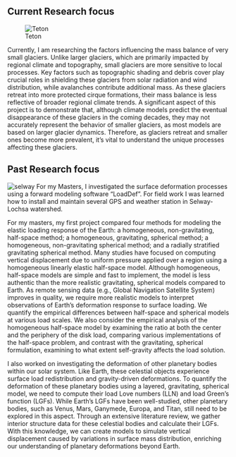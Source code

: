 

## Current Research focus


![Teton](teton.jpg)

Currently, I am researching the factors influencing the mass balance of very small glaciers. Unlike larger glaciers, which are primarily impacted by regional climate and topography, small glaciers are more sensitive to local processes. Key factors such as topographic shading and debris cover play crucial roles in shielding these glaciers from solar radiation and wind distribution, while avalanches contribute additional mass. As these glaciers retreat into more protected cirque formations, their mass balance is less reflective of broader regional climate trends. A significant aspect of this project is to demonstrate that, although climate models predict the eventual disappearance of these glaciers in the coming decades, they may not accurately represent the behavior of smaller glaciers, as most models are based on larger glacier dynamics. Therefore, as glaciers retreat and smaller ones become more prevalent, it's vital to understand the unique processes affecting these glaciers.

## Past Research focus


![selway](selway.jpg)
For my Masters, I investigated the surface deformation processes using a forward modeling software "LoadDef". For field work I was learned how to install and maintain several GPS and weather station in Selway-Lochsa watershed. 

For my masters, my first project compared four methods for modeling the elastic loading response of the Earth: a homogeneous, non-gravitating, half-space method; a homogeneous, gravitating, spherical method; a homogeneous, non-gravitating spherical method; and a radially stratified gravitating spherical method. Many studies have focused on computing vertical displacement due to uniform pressure applied over a region using a homogeneous linearly elastic half-space model. Although homogeneous, half-space models are simple and fast to implement, the model is less authentic than the more realistic gravitating, spherical models compared to Earth. As remote sensing data (e.g., Global Navigation Satellite System) improves in quality, we require more realistic models to interpret observations of Earth's deformation response to surface loading. We quantify the empirical differences between half-space and spherical models at various load scales. We also consider the empirical analysis of the homogeneous half-space model by examining the ratio at both the center and the periphery of the disk load, comparing various implementations of the half-space problem, and contrast with the gravitating, spherical formulation, examining to what extent self-gravity affects the load solution.

I also worked on investigating the deformation of other planetary bodies within our solar system. Like Earth, these celestial objects experience surface load redistribution and gravity-driven deformations. To quantify the deformation of these planetary bodies using a layered, gravitating, spherical model, we need to compute their load Love numbers (LLN) and load Green's function (LGFs). While Earth's LGFs have been well-studied, other planetary bodies, such as Venus, Mars, Ganymede, Europa, and Titan, still need to be explored in this aspect. Through an extensive literature review, we gather interior structure data for these celestial bodies and calculate their LGFs. With this knowledge, we can create models to simulate vertical displacement caused by variations in surface mass distribution, enriching our understanding of planetary deformations beyond Earth.

